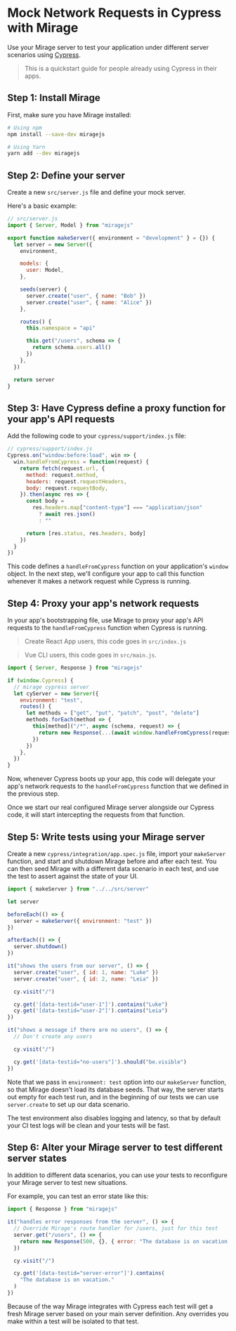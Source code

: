 # Mock Network Requests in Cypress with Mirage

Use your Mirage server to test your application under different server scenarios using [Cypress](https://www.cypress.io/).

> This is a quickstart guide for people already using Cypress in their apps.

## Step 1: Install Mirage

First, make sure you have Mirage installed:

```bash
# Using npm
npm install --save-dev miragejs

# Using Yarn
yarn add --dev miragejs
```

## Step 2: Define your server

Create a new `src/server.js` file and define your mock server.

Here's a basic example:

```js
// src/server.js
import { Server, Model } from "miragejs"

export function makeServer({ environment = "development" } = {}) {
  let server = new Server({
    environment,

    models: {
      user: Model,
    },

    seeds(server) {
      server.create("user", { name: "Bob" })
      server.create("user", { name: "Alice" })
    },

    routes() {
      this.namespace = "api"

      this.get("/users", schema => {
        return schema.users.all()
      })
    },
  })

  return server
}
```

## Step 3: Have Cypress define a proxy function for your app's API requests

Add the following code to your `cypress/support/index.js` file:

```js
// cypress/support/index.js
Cypress.on("window:before:load", win => {
  win.handleFromCypress = function(request) {
    return fetch(request.url, {
      method: request.method,
      headers: request.requestHeaders,
      body: request.requestBody,
    }).then(async res => {
      const body =
        res.headers.map["content-type"] === "application/json"
          ? await res.json()
          : ""

      return [res.status, res.headers, body]
    })
  }
})
```

This code defines a `handleFromCypress` function on your application's `window` object. In the next step, we'll configure your app to call this function whenever it makes a network request while Cypress is running.

## Step 4: Proxy your app's network requests

In your app's bootstrapping file, use Mirage to proxy your app's API requests to the `handleFromCypress` function when Cypress is running.

> Create React App users, this code goes in `src/index.js`

> Vue CLI users, this code goes in `src/main.js`.

```js
import { Server, Response } from "miragejs"

if (window.Cypress) {
  // mirage cypress server
  let cyServer = new Server({
    environment: "test",
    routes() {
      let methods = ["get", "put", "patch", "post", "delete"]
      methods.forEach(method => {
        this[method]("/*", async (schema, request) => {
          return new Response(...(await window.handleFromCypress(request)))
        })
      })
    },
  })
}
```

Now, whenever Cypress boots up your app, this code will delegate your app's network requests to the `handleFromCypress` function that we defined in the previous step.

Once we start our real configured Mirage server alongside our Cypress code, it will start intercepting the requests from that function.

## Step 5: Write tests using your Mirage server

Create a new `cypress/integration/app.spec.js` file, import your `makeServer` function, and start and shutdown Mirage before and after each test. You can then seed Mirage with a different data scenario in each test, and use the test to assert against the state of your UI.

```js
import { makeServer } from "../../src/server"

let server

beforeEach(() => {
  server = makeServer({ environment: "test" })
})

afterEach(() => {
  server.shutdown()
})

it("shows the users from our server", () => {
  server.create("user", { id: 1, name: "Luke" })
  server.create("user", { id: 2, name: "Leia" })

  cy.visit("/")

  cy.get('[data-testid="user-1"]').contains("Luke")
  cy.get('[data-testid="user-2"]').contains("Leia")
})

it("shows a message if there are no users", () => {
  // Don't create any users

  cy.visit("/")

  cy.get('[data-testid="no-users"]').should("be.visible")
})
```

Note that we pass in `environment: test` option into our `makeServer` function, so that Mirage doesn't load its database seeds. That way, the server starts out empty for each test run, and in the beginning of our tests we can use `server.create` to set up our data scenario.

The test environment also disables logging and latency, so that by default your CI test logs will be clean and your tests will be fast.

## Step 6: Alter your Mirage server to test different server states

In addition to different data scenarios, you can use your tests to reconfigure your Mirage server to test new situations.

For example, you can test an error state like this:

```js
import { Response } from "miragejs"

it("handles error responses from the server", () => {
  // Override Mirage's route handler for /users, just for this test
  server.get("/users", () => {
    return new Response(500, {}, { error: "The database is on vacation." })
  })

  cy.visit("/")

  cy.get('[data-testid="server-error"]').contains(
    "The database is on vacation."
  )
})
```

Because of the way Mirage integrates with Cypress each test will get a fresh Mirage server based on your main server definition. Any overrides you make within a test will be isolated to that test.
